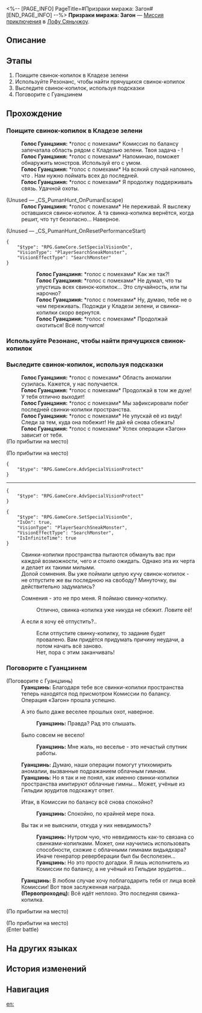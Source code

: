 <%-- [PAGE_INFO]
PageTitle=#Призраки миража: Загон#
[END_PAGE_INFO] --%>
{{Дополнить|Диалоги.}}
{{Миссия Инфобокс
|id              = 4072013
|Название        = 
|Изображение     = Миссия Призраки миража Загон.png
|Тип             = Миссия приключения
|Событие         = 
|Глава           = 
|Условия         = 
|Персонажи       = Голос Гуанцзиня; Гуанцзинь; Первопроходец
|СтартЛокация    = [[Лофу Сяньчжоу]] — [[Облачная переправа]]
|Мир             = Лофу Сяньчжоу
|Предыдущая      = 
|Следующая       = 
|Награды         = 
}}
'''Призраки миража: Загон''' — [[Миссия приключения]] в [[Лофу Сяньчжоу]].

==Описание==
{{Описание|<!--официальное описание из Перекрёстка судеб-->}}

==Этапы==
# Поищите свинок-копилок в Кладезе зелени
# Используйте Резонанс, чтобы найти прячущихся свинок-копилок
# Выследите свинок-копилок, используя подсказки
# Поговорите с Гуанцзинем

==Прохождение==
{{Дополнить}}

===Поищите свинок-копилок в Кладезе зелени===
{{Описание миссии|тип=Миссия приключения|локация=Облачная переправа|Комиссия по балансу установила, что облачные гимны - дело рук не только свинки-копилки пространства. Вы решили отправиться на операцию «Загон».<br />Теперь вам предстоит поймать свинок-копилок. Много-много свинок-копилок. Ловите их, пока операция не завершится...}}
{{Диалог Начало}}
:'''Голос Гуанцзиня:''' *голос с помехами* Комиссия по балансу запечатала область рядом с Кладезью зелени. Твоя задача - {{Цвет|Ключевой|nobold=1|найти свинку-копилку}}!
:'''Голос Гуанцзиня:''' *голос с помехами* Напоминаю, {{Цвет|Ключевой|nobold=1|генератор реверберации}} поможет обнаружить монстров. Используй его с умом.
:'''Голос Гуанцзиня:''' *голос с помехами* На всякий случай напомню, что {{Цвет|Ключевой|nobold=1|главный приоритет - свинки-копилки пространства}}. Нам нужно поймать всех до последней.
:'''Голос Гуанцзиня:''' *голос с помехами* Я продолжу поддерживать связь. Удачной охоты.


;(Unused &mdash; _CS_PumanHunt_OnPumanEscape)
:'''Голос Гуанцзиня:''' *голос с помехами* Не переживай. Я выслежу оставшихся свинок-копилок. А та свинка-копилка вернётся, когда решит, что тут безопасно... Наверное.

;(Unused &mdash; _CS_PumanHunt_OnResetPerformanceStart)
<pre>{
	"$type": "RPG.GameCore.SetSpecialVisionOn",
	"VisionType": "PlayerSearchSneakMonster",
	"VisionEffectType": "SearchMonster"
}</pre>
::'''Голос Гуанцзиня:''' *голос с помехами* Как же так?!
::'''Голос Гуанцзиня:''' *голос с помехами* Не думал, что ты упустишь всех свинок-копилок... Это случайность, или ты нарочно?
::'''Голос Гуанцзиня:''' *голос с помехами* Ну, думаю, тебе не о чем переживать. Подожди у Кладези зелени, и свинки-копилки скоро вернутся.
::{{Чёрный экран|Несколько секунд спустя...}}
::'''Голос Гуанцзиня:''' *голос с помехами* Продолжай охотиться! Всё получится!
{{Диалог Конец}}

===Используйте Резонанс, чтобы найти прячущихся свинок-копилок===
{{Диалог Начало}}
{{Диалог Конец}}

===Выследите свинок-копилок, используя подсказки===
{{Диалог Начало}}

:<!--0.5-second delay-->
:'''Голос Гуанцзиня:''' *голос с помехами* Область аномалии сузилась. Кажется, у нас получается.
:'''Голос Гуанцзиня:''' *голос с помехами* Продолжай в том же духе! У тебя отлично выходит!
:'''Голос Гуанцзиня:''' *голос с помехами* Мы зафиксировали побег последней свинки-копилки пространства.
:'''Голос Гуанцзиня:''' *голос с помехами* Не упускай её из виду! Следи за тем, куда она побежит! Не дай ей снова сбежать!
:'''Голос Гуанцзиня:''' *голос с помехами* Успех операции «Загон» зависит от тебя.
;(По прибытии на место)

;(По прибытии на место)
<pre>{
	"$type": "RPG.GameCore.AdvSpecialVisionProtect"
}</pre>
----
<pre>{
	"$type": "RPG.GameCore.AdvSpecialVisionProtect"
}</pre>
<pre>{
	"$type": "RPG.GameCore.SetSpecialVisionOn",
	"IsOn": true,
	"VisionType": "PlayerSearchSneakMonster",
	"VisionEffectType": "SearchMonster",
	"IsInfiniteTime": true
}</pre>
:Свинки-копилки пространства пытаются обмануть вас при каждой возможности, чего и стоило ожидать. Однако эта их черта и делает их такими милыми.
:Долой сомнения. Вы уже поймали целую кучу свинок-копилок - не отпустите же вы последнюю на свободу? Минуточку, вы действительно задумались?
:{{Диалог|Стрелка}} Сомнения - это не про меня. Я поймаю свинку-копилку.
::Отлично, свинка-копилка уже никуда не сбежит. Ловите её!
:{{Диалог|Стрелка}} А если я хочу её отпустить?..
::Если отпустите свинку-копилку, то задание будет провалено. Вам придётся придумать причину неудачи, а потом начать всё заново.
::Нет, пора с этим заканчивать!
{{Диалог Конец}}

===Поговорите с Гуанцзинем===
{{Диалог Начало}}

;(Поговорите с Гуанцзинь)
:'''Гуанцзинь:''' Благодаря тебе все свинки-копилки пространства теперь находятся под присмотром Комиссии по балансу. Операция «Загон» прошла успешно.
:{{Диалог|Стрелка}} А это было даже веселее прошлых охот, наверное.
::'''Гуанцзинь:''' Правда? Рад это слышать.
:{{Диалог|Стрелка}} Было совсем не весело!
::'''Гуанцзинь:''' Мне жаль, но веселье - это нечастый спутник работы.
:'''Гуанцзинь:''' Думаю, наши операции помогут утихомирить аномалии, вызванные подражанием облачным гимнам.
:'''Гуанцзинь:''' Но я так и не понял, как именно свинки-копилки пространства имитируют облачные гимны... Может, учёные из Гильдии эрудитов подскажут ответ.
:{{Диалог|Стрелка}} Итак, в Комиссии по балансу всё снова спокойно?
::'''Гуанцзинь:''' Спокойно, по крайней мере пока.
:{{Диалог|Стрелка}} Вы так и не выяснили, откуда у них невидимость?
::'''Гуанцзинь:''' Нутром чую, что невидимость как-то связана со свинками-копилками. Может, они научились использовать способности, схожие с облачными гимнами видьядхара? Иначе генератор реверберации был бы бесполезен...
::'''Гуанцзинь:''' Но это просто догадки. Я лишь исполнитель из Комиссии по балансу, а не учёный из Гильдии эрудитов...
:'''Гуанцзинь:''' В любом случае хочу поблагодарить тебя от лица всей Комиссии! Вот твоя заслуженная награда.
:'''(Первопроходец):''' Всё идёт неплохо. Это последняя свинка-копилка.
<!--Unknown TalkSentence: 940720072-->
;(По прибытии на место)

;(По прибытии на место)
;(Enter battle)
:{{Список врагов|mode=sent|Зверь Изобилия: Золотая гончая*1/+70% Сила атаки, +20% НР; Поражённый Марой солдат*1/+70% Сила атаки, +20% НР; Зверь Изобилия: Древесный волк*1/+70% Сила атаки, +20% НР}}
{{Диалог Конец}}

==На других языках==
{{На других языках
|en   = Wraiths of Mirage: Herding Operation
|zhs  = 蜃楼遁影•牧场行动
|zht  = 蜃樓遁影•牧場行動
|ja   = 蜃気楼の隠影・牧場行動
|ko   = 사라진 신기루•목장 작전
|es   = Espectros del espejismo: misión de pastoreo
|fr   = Spectres de mirage&nbsp;: Opération Rassemblement de troupeau
|ru   = Призраки миража: Загон
|th   = ภูตแห่งมายา: ปฏิบัติการไล่ต้อน
|vi   = Ảo Ảnh Hiện Hữu - Hành Động Nông Trường
|de   = Geister des Phantoms: Weideoperation
|id   = Roh Fatamorgana: Operasi Peternakan
|pt   = Espectros da Miragem: Operação de Pastoreio
}}

==История изменений==
{{История изменений|3.5}}

==Навигация==
{{Миссия приключения Навбокс|Глава }}

[[en:]]
